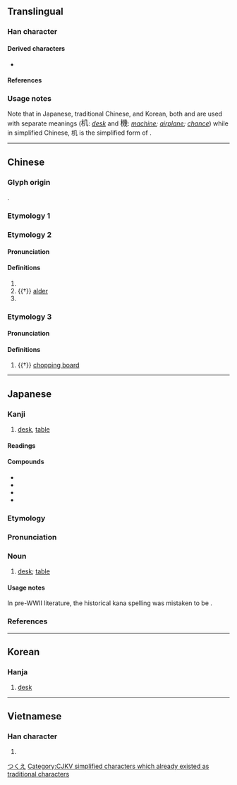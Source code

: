 {{also|機}}
{{character info}}
==Translingual==
{{stroke order}}
{{ja-forms|机∣[[機]]|机|机∣[[機]]}}

===Han character===
{{Han char|rn=75|rad=木|as=02|sn=6|four=47910|canj=DHN|ids=⿰木几}}

====Derived characters====
* {{l|mul|[[𣌯]], [[𦊵]], [[𪳴]], [[𩍊]]}}

====References====
{{Han ref|kx=0510.120|dkj=14435|hdz=21155.040|uh=673A}}

===Usage notes===
Note that in Japanese, traditional Chinese, and Korean, both {{l|ja|机}} and {{l|ja|機}} are used with separate meanings (<big>机</big>: ''[[desk]]'' and <big>機</big>: ''[[machine]]; [[airplane]]; [[chance]]'') while in simplified Chinese, 机 is the simplified form of {{l|zh|機}}.

----

==Chinese==

===Glyph origin===
{{Han etym}}
{{Han compound|木|几|ls=psc|c1=s|c2=p|t1=tree; wood}}.

===Etymology 1===
{{zh-see|機|svt}} <!-- Refer moedict.tw -->

===Etymology 2===
{{zh-forms}}

====Pronunciation====
{{zh-pron
|m=jī,jǐ,2nb=variant,2a=y
|c=gei1,gei2
|c_note=gei2 - variant
|mc=y
|oc=y
|ma=y
|cat=n,pn
}}

====Definitions====
{{zh-hanzi}}

# {{zh-alt-form|几|small table; stool}}
# {{†}} [[alder]]
# {{surname|zh}}

===Etymology 3===

====Pronunciation====
{{zh-pron
|m=wèi
|mc=
|oc=
|ma=y
|cat=n
}}

====Definitions====
{{zh-hanzi}}

# {{†}} [[chopping board]]

----

==Japanese==

===Kanji===
{{ja-kanji|grade=6|rs=木02}}

# [[desk]], [[table]]

====Readings====
{{ja-readings
|goon=き
|kanon=き
|kun=つくえ-
}}

====Compounds====
* {{ja-r|机%下|き%か}}
* {{ja-r|机%上|き%じょう}}
* {{ja-r|机%辺|き%へん}}
* {{ja-r|経%机|きょう%つくえ}}

===Etymology===
{{ja-kanjitab|つくえ|yomi=k|alt=つくえ,案}}
{{rfe|ja}}

===Pronunciation===
{{ja-pron|つくえ|y=k|acc=0|acc_ref=DJR}}

===Noun===
{{ja-noun|つくえ}}

# [[desk]]; [[table]]
#: {{ja-usex|'''机'''の上に本が三%冊ある。|'''つくえ''' の うえ に ほん が さん%さつ ある。|There are three books on the desk.}}

====Usage notes====
In pre-WWII literature, the historical kana spelling was mistaken to be {{ja-l|つくゑ}}.

===References===
<references/>

[[Category:ja:Furniture|つくえ]]

----

==Korean==

===Hanja===
{{ko-hanja|hangeul=[[궤]]|eumhun=|rv=gwe|mr=kwe|y=kwey}}

# [[desk]]

----

==Vietnamese==

===Han character===
{{vi-readings|reading=cơ|rs=木02}}

# {{rfdef|vi|sort=木02}}

[[Category:CJKV simplified characters which already existed as traditional characters]]